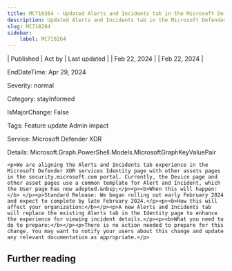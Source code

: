 ```yaml
---
title: MC718264 - Updated Alerts and Incidents tab in the Microsoft Defender XDR services Identity page
description: Updated Alerts and Incidents tab in the Microsoft Defender XDR services Identity page
slug: MC718264
sidebar:
    label: MC718264
---
```



| Published | Act by | Last updated |
| Feb 22, 2024 |  | Feb 22, 2024 |

EndDateTime: Apr 29, 2024

Severity: normal

Category: stayInformed

IsMajorChange: False

Tags: Feature update Admin impact

Service: Microsoft Defender XDR

Details: Microsoft.Graph.PowerShell.Models.MicrosoftGraphKeyValuePair

```
<p>We are aligning the Alerts and Incidents tab experience in the Microsoft Defender XDR services Identity page with other assets pages in the security.microsoft.com portal. Currently, the Device page and other asset pages use a common template for Alert and Incident, which the User page has now adopted.&nbsp;</p><p><b>When this will happen:</b> </p><p>Standard Release: We began rolling out early February 2024 and expect to complete by late February 2024.</p><p><b>How this will affect your organization:</b></p><p>A new Alerts and Incidents tab will replace the existing Alerts tab in the Identity page to enhance the experience for viewing incident details.</p><p><b>What you need to do to prepare:</b></p><p>There is no action needed to prepare for this change. You may want to notify your users about this change and update any relevant documentation as appropriate.</p>
```

## Further reading

